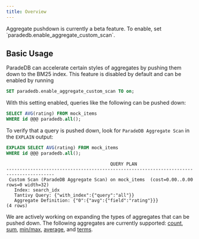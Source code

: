 ```yaml
---
title: Overview
---
```


<Note>
Aggregate pushdown is currently a beta feature. To enable, set `paradedb.enable_aggregate_custom_scan`.
</Note>

## Basic Usage

ParadeDB can accelerate certain styles of aggregates by pushing them down to the BM25 index. This feature is disabled by default and can be enabled by running

```sql
SET paradedb.enable_aggregate_custom_scan TO on;
```

With this setting enabled, queries like the following can be pushed down:

```sql
SELECT AVG(rating) FROM mock_items
WHERE id @@@ paradedb.all();
```

To verify that a query is pushed down, look for `ParadeDB Aggregate Scan` in the `EXPLAIN` output:

```sql
EXPLAIN SELECT AVG(rating) FROM mock_items
WHERE id @@@ paradedb.all();
```

```csv Expected Response
                                       QUERY PLAN
----------------------------------------------------------------------------------------
 Custom Scan (ParadeDB Aggregate Scan) on mock_items  (cost=0.00..0.00 rows=0 width=32)
   Index: search_idx
   Tantivy Query: {"with_index":{"query":"all"}}
   Aggregate Definition: {"0":{"avg":{"field":"rating"}}}
(4 rows)
```

We are actively working on expanding the types of aggregates that can be pushed down. The following aggregates are currently supported:
[count](/documentation/aggregates/count), [sum](/documentation/aggregates/sum), [min/max](/documentation/aggregates/minmax),
[average](/documentation/aggregates/average), and [terms](/documentation/aggregates/terms).
